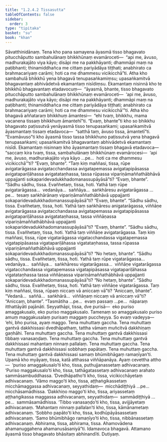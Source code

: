 ```yaml
---
title: "1.2.4.2 Tissasutta"
tableOfContents: false
sidebar:
  order: 3
type: "tipitaka"
basket: "su"
book: "khan"
---
```



<DynamicBreadcrumb />

<Division number="84" book="khan">

<Paragraph number="471" book="khan">
Sāvatthinidānaṃ. Tena kho pana samayena āyasmā tisso bhagavato pitucchāputto sambahulānaṃ bhikkhūnaṃ evamāroceti—  “api me, āvuso, madhurakajāto viya kāyo; disāpi me na pakkhāyanti; dhammāpi maṃ na paṭibhanti; thinamiddhañca me cittaṃ pariyādāya tiṭṭhati; anabhirato ca brahmacariyaṃ carāmi; hoti ca me dhammesu vicikicchā”ti.
</Paragraph>

<Paragraph number="472" book="khan">
Atha kho sambahulā bhikkhū yena bhagavā tenupasaṅkamiṃsu; upasaṅkamitvā bhagavantaṃ abhivādetvā ekamantaṃ nisīdiṃsu. Ekamantaṃ nisinnā kho te bhikkhū bhagavantaṃ etadavocuṃ—  “āyasmā, bhante, tisso bhagavato pitucchāputto sambahulānaṃ bhikkhūnaṃ evamāroceti—  ‘api me, āvuso, madhurakajāto viya kāyo; disāpi me na pakkhāyanti; dhammāpi maṃ na paṭibhanti; thinamiddhañca me cittaṃ pariyādāya tiṭṭhati; anabhirato ca brahmacariyaṃ carāmi; hoti ca me dhammesu vicikicchā’”ti.
</Paragraph>

<Paragraph number="473" book="khan">
Atha kho bhagavā aññataraṃ bhikkhuṃ āmantesi—  “ehi tvaṃ, bhikkhu, mama vacanena tissaṃ bhikkhuṃ āmantehī”ti. “Evaṃ, bhante”ti kho so bhikkhu bhagavato paṭissutvā yenāyasmā tisso tenupasaṅkami; upasaṅkamitvā āyasmantaṃ tissaṃ etadavoca—  “satthā taṃ, āvuso tissa, āmantetī”ti. “Evamāvuso”ti kho āyasmā tisso tassa bhikkhuno paṭissutvā yena bhagavā tenupasaṅkami; upasaṅkamitvā bhagavantaṃ abhivādetvā ekamantaṃ nisīdi. Ekamantaṃ nisinnaṃ kho āyasmantaṃ tissaṃ bhagavā etadavoca—  “saccaṃ kira tvaṃ, tissa, sambahulānaṃ bhikkhūnaṃ evamārocesi—  ‘api me, āvuso, madhurakajāto viya kāyo …pe…  hoti ca me dhammesu vicikicchā’”ti? “Evaṃ, bhante”. “Taṃ kiṃ maññasi, tissa, rūpe avigatarāgassa avigatacchandassa avigatapemassa avigatapipāsassa avigatapariḷāhassa avigatataṇhassa, tassa rūpassa vipariṇāmaññathābhāvā uppajjanti sokaparidevadukkhadomanassupāyāsā”ti? “Evaṃ, bhante”.
</Paragraph>

<Paragraph number="474" book="khan">
“Sādhu sādhu, tissa. Evañhetaṃ, tissa, hoti. Yathā taṃ rūpe avigatarāgassa…  vedanāya…  saññāya…  saṅkhāresu avigatarāgassa …pe…  tesaṃ saṅkhārānaṃ vipariṇāmaññathābhāvā uppajjanti sokaparidevadukkhadomanassupāyāsā”ti? “Evaṃ, bhante”.
</Paragraph>

<Paragraph number="475" book="khan">
“Sādhu sādhu, tissa. Evañhetaṃ, tissa, hoti. Yathā taṃ saṅkhāresu anigatarāgassa, viññāṇe avigatarāgassa avigatacchandassa avigatapemassa avigatapipāsassa avigatapariḷāhassa avigatataṇhassa, tassa viññāṇassa vipariṇāmaññathābhāvā uppajjanti sokaparidevadukkhadomanassupāyāsā”ti? “Evaṃ, bhante”.
</Paragraph>

<Paragraph number="476" book="khan">
“Sādhu sādhu, tissa. Evañhetaṃ, tissa, hoti. Yathā taṃ viññāṇe avigatarāgassa. Taṃ kiṃ maññasi, tissa, rūpe vigatarāgassa vigatacchandassa vigatapemassa vigatapipāsassa vigatapariḷāhassa vigatataṇhassa, tassa rūpassa vipariṇāmaññathābhāvā uppajjanti sokaparidevadukkhadomanassupāyāsā”ti? “No hetaṃ, bhante”.
</Paragraph>

<Paragraph number="477" book="khan">
“Sādhu sādhu, tissa. Evañhetaṃ, tissa, hoti. Yathā taṃ rūpe vigatarāgassa…  vedanāya…  saññāya…  saṅkhāresu vigatarāgassa…  viññāṇe vigatarāgassa vigatacchandassa vigatapemassa vigatapipāsassa vigatapariḷāhassa vigatataṇhassa tassa viññāṇassa vipariṇāmaññathābhāvā uppajjanti sokaparidevadukkhadomanassupāyāsā”ti? “No hetaṃ, bhante”.
</Paragraph>

<Paragraph number="478" book="khan">
“Sādhu sādhu, tissa. Evañhetaṃ, tissa, hoti. Yathā taṃ viññāṇe vigatarāgassa. Taṃ kiṃ maññasi, tissa, rūpaṃ niccaṃ vā aniccaṃ vā”ti? “Aniccaṃ, bhante”. “Vedanā…  saññā…  saṅkhārā…  viññāṇaṃ niccaṃ vā aniccaṃ vā”ti? “Aniccaṃ, bhante”. “Tasmātiha …pe…  evaṃ passaṃ …pe…  nāparaṃ itthattāyāti pajānāti.
</Paragraph>

<Paragraph number="479" book="khan">
Seyyathāpi, tissa, dve purisā—  eko puriso amaggakusalo, eko puriso maggakusalo. Tamenaṃ so amaggakusalo puriso amuṃ maggakusalaṃ purisaṃ maggaṃ puccheyya. So evaṃ vadeyya—  ‘ehi, bho purisa, ayaṃ maggo. Tena muhuttaṃ gaccha. Tena muhuttaṃ gantvā dakkhissasi dvedhāpathaṃ, tattha vāmaṃ muñcitvā dakkhiṇaṃ gaṇhāhi. Tena muhuttaṃ gaccha. Tena muhuttaṃ gantvā dakkhissasi tibbaṃ vanasaṇḍaṃ. Tena muhuttaṃ gaccha. Tena muhuttaṃ gantvā dakkhissasi mahantaṃ ninnaṃ pallalaṃ. Tena muhuttaṃ gaccha. Tena muhuttaṃ gantvā dakkhissasi sobbhaṃ papātaṃ. Tena muhuttaṃ gaccha. Tena muhuttaṃ gantvā dakkhissasi samaṃ bhūmibhāgaṃ ramaṇīyan’ti.
</Paragraph>

<Paragraph number="480" book="khan">
Upamā kho myāyaṃ, tissa, katā atthassa viññāpanāya. Ayaṃ cevettha attho—  ‘puriso amaggakusalo’ti kho, tissa, puthujjanassetaṃ adhivacanaṃ. ‘Puriso maggakusalo’ti kho, tissa, tathāgatassetaṃ adhivacanaṃ arahato sammāsambuddhassa. ‘Dvedhāpatho’ti kho, tissa, vicikicchāyetaṃ adhivacanaṃ. ‘Vāmo maggo’ti kho, tissa, aṭṭhaṅgikassetaṃ micchāmaggassa adhivacanaṃ, seyyathidaṃ—  micchādiṭṭhiyā …pe…  micchāsamādhissa. ‘Dakkhiṇo maggo’ti kho, tissa, ariyassetaṃ aṭṭhaṅgikassa maggassa adhivacanaṃ, seyyathidaṃ—  sammādiṭṭhiyā …pe…  sammāsamādhissa. ‘Tibbo vanasaṇḍo’ti kho, tissa, avijjāyetaṃ adhivacanaṃ. ‘Mahantaṃ ninnaṃ pallalan’ti kho, tissa, kāmānametaṃ adhivacanaṃ. ‘Sobbho papāto’ti kho, tissa, kodhūpāyāsassetaṃ adhivacanaṃ. ‘Samo bhūmibhāgo ramaṇīyo’ti kho, tissa, nibbānassetaṃ adhivacanaṃ. Abhirama, tissa, abhirama, tissa. Ahamovādena ahamanuggahena ahamanusāsaniyā”ti.
</Paragraph>

<Paragraph number="481" book="khan">
Idamavoca bhagavā. Attamano āyasmā tisso bhagavato bhāsitaṃ abhinandīti.

</Paragraph>
</Division>

<Paragraph number="482" type="center" book="khan">
Dutiyaṃ.
</Paragraph>